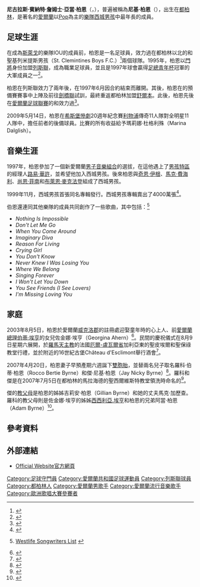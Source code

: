 {{noteTA
|T=zh-hans:尼基·伯恩;zh-hk:尼基·柏恩;zh-tw:尼基·柏恩;
|G1=足球
|1=zh-hans:尼基·伯恩;zh-hk:尼基·柏恩;zh-tw:尼基·柏恩;
|2=zh-hans:伯恩;zh-hk:柏恩;zh-tw:柏恩;
|3=zh-hans:利兹联;zh-hant:利茲聯;zh-hk:列斯聯;zh-tw:里茲聯;zh-mo:列斯聯;
|4=zh-hans:尼古拉·伯纳德·詹姆斯·亚当·伯恩; zh-hk:尼古拉斯·賓納特·占士·阿當·柏恩;
|5=zh:希尔斯堡惨剧;zh-hans:希尔斯堡惨剧;zh-hk:希斯堡慘劇;zh-tw:希爾斯堡慘劇;
}}
{{Infobox Musical artist
| Name = Nicky Byrne
| Img = Nicky Byrne 2011.jpg
| Img_capt = 2011年
| Img_size = <!-- Only for images smaller than 220 pixels -->
| Background = 男歌手
| Birth_name = Nicholas Bernard James Adam Byrne
| Alias =
| Born = {{birth date and age|1978|10|9}}<br />[[愛爾蘭共和國|愛爾蘭]][[都柏林|都柏林]]
| Instrument =
| Genre = [[Pop_(音樂類型)|Pop]]
| Occupation = [[歌手|歌手]]、[[作曲家|作曲家]]
| Years_active = 1998年至今
| Label =
| Associated_acts = [[西城男孩|西城男孩]]
| URL =
}}

'''尼古拉斯·賓納特·詹姆士·亞當·柏恩'''（{{lang-en|Nicholas Bernard James Adam Byrne}}，{{bd|1978年|10月9日|catIdx=Byrne, Nicholas}}），普遍被稱為'''尼基·柏恩'''（{{lang-en|Nicky Byrne}}），出生在[[都柏林|都柏林]]，是著名的[[愛爾蘭人|愛爾蘭]]以[[Pop_(音樂類型)|Pop]]為主的[[樂隊|樂隊]][[西城男孩|西城男孩]]中最年長的成員。

== 足球生涯 ==
在成為[[斯萊戈|斯萊戈]]的樂隊IOU的成員前，柏恩是一名足球員，效力過在都柏林以北的{{Link-en|農場家園|Home Farm F.C.}}和聖基列米提斯男孩（St. Clemintines Boys F.C.）<ref>{{en}}{{cite web|url=http://www.homefarmfc.ie/news.php |title=www.homefarmfc.ie/news.php |deadurl=yes |archiveurl=https://web.archive.org/web/20071215025411/http://www.homefarmfc.ie/news.php |archivedate=2007-12-15 }}</ref>兩個球隊。1995年，柏恩以[[門將|門將]]身份加盟[[列斯聯足球會|列斯聯]]，成為職業足球員，並且是1997年球會贏得[[英格蘭足總青年杯|足總青年杯]]冠軍的大軍成員之一<ref>{{en}}{{cite web|url=http://www.imdb.com/name/nm0970757/bio|title=Nicky Byrne — Biography<!-- Bot generated title -->|accessdate=2009-08-04|archive-date=2016-01-17|archive-url=https://web.archive.org/web/20160117071232/http://www.imdb.com/name/nm0970757/bio|dead-url=no}}</ref>。

柏恩在列斯聯效力了兩年後，在1997年6月因合約結束而離開。其後，柏恩在{{Link-en|史卡保羅夫|Scarborough F.C.}}的預備賽賽事中上陣及前往[[劍橋聯足球會|劍橋聯]]試訓，最終重返都柏林加盟[[舒爾本足球會|舒爾本]]。此後，柏恩先後在[[愛爾蘭足球聯賽|愛爾蘭足球聯賽]]的{{Link-en|科布漫步者|Cobh Ramblers F.C.}}和{{Link-en|聖法蘭西斯FC|St. Francis F.C.}}效力過<ref>{{en}}{{cite web|url=http://www.cobhramblers.com/history.htm |title=Club History |deadurl=yes |archiveurl=https://web.archive.org/web/20080228141645/http://www.cobhramblers.com/history.htm |archivedate=2008-02-28 }}</ref>。

2009年5月14日，柏恩在[[希斯堡慘劇|希斯堡慘劇]]20週年紀念賽[[利物浦足球會|利物浦]]傳奇11人隊對全明星11人隊中，擔任前者的後備球員。比賽的所有收益給予瑪莉娜·杜格利殊（Marina Dalglish）。

== 音樂生涯 ==
{{主條目|西城男孩}}
1997年，柏恩參加了一個新愛爾蘭[[男子音樂組合|男子音樂組合]]的選拔，在這他遇上了[[男孩特區|男孩特區]]的經理人[[路易·華許|路易·華許]]，並希望他加入西城男孩。後來柏恩與[[奇恩·伊根|奇恩·伊根]]、[[馬克·費海利|馬克·費海利]]、[[尚恩·菲南|尚恩·菲南]]和[[布萊恩·麥克法登|布萊恩·麥克法登]]組成了西城男孩。

1999年11月，西城男孩首張同名專輯發行。西城男孩專輯賣出了4000萬張<ref>{{en}}{{cite web|url=http://www.manchestereveningnews.co.uk/entertainment/music/rock_and_pop/s/1020062_westlife_lineup_spring_show|title=Westlife line-up spring show}}</ref>。

伯恩還連同其他樂隊的成員共同創作了一些歌曲，其中包括：<ref>{{en}}[http://www.thecommitted.com/cgi-bin/index.cgi?action=forum&board=MP3s&op=displaysticky&num=11984 Westlife Songwriters List] {{Wayback|url=http://www.thecommitted.com/cgi-bin/index.cgi?action=forum&board=MP3s&op=displaysticky&num=11984 |date=20110716225757 }}</ref>

* ''Nothing Is Impossible''
* ''Don't Let Me Go''
* ''When You Come Around''
* ''Imaginary Diva''
* ''Reason For Living''
* ''Crying Girl''
* ''You Don't Know''
* ''Never Knew I Was Losing You''
* ''Where We Belong''
* ''Singing Forever''
* ''I Won't Let You Down''
* ''You See Friends (I See Lovers)''
* ''I'm Missing Loving You''

== 家庭 ==
2003年8月5日，柏恩於愛爾蘭[[威克洛郡|威克洛郡]]的註冊處迎娶童年時的心上人、前[[愛爾蘭總理|愛爾蘭總理]][[伯蒂·埃亨|伯蒂·埃亨]]的女兒佐金娜·埃亨（Georgina Ahern）<ref>{{cite web
 |url = http://news.bbc.co.uk/1/hi/entertainment/showbiz/3135709.stm
 |title = Westlife star's French wedding
 |publisher = BBC News
 |language = en
 |author = BBC News
 |format = Website
 |accessdate = 2007-12-22
 |archive-date = 2009-01-20
 |archive-url = https://web.archive.org/web/20090120025850/http://news.bbc.co.uk/1/hi/entertainment/showbiz/3135709.stm
 |dead-url = no
 }}</ref>。民間的慶祝儀式在8月9日星期六展開，於[[羅馬天主教|羅馬天主教]]的法國[[厄爾-盧瓦爾省|厄爾-盧瓦爾省]]加利亞東的聖皮埃爾和聖保祿教堂行禮，並於附近的16世紀古堡Château d'Esclimont舉行酒會<ref>{{en}}{{cite web|url=http://www.irishtimes.com/newspaper/frontpage/2007/0421/1176455026505.html|title=Taoiseach becomes grandad to twin boys|accessdate=2009-08-04|archive-date=2012-10-22|archive-url=https://web.archive.org/web/20121022062859/http://www.irishtimes.com/newspaper/frontpage/2007/0421/1176455026505.html|dead-url=no}}</ref>。

2007年4月20日，柏恩妻子早預產期六週誕下[[雙胞胎|雙胞胎]]，並替兩名兒子取名羅科·伯蒂·柏恩（Rocco Bertie Byrne）和傑·尼基·柏恩（Jay Nicky Byrne）<ref>{{cite web
 |url = http://www.digitalspy.co.uk/showbiz/a45541/westlife-star-becomes-dad-to-twins.html?rss
 |title = Westlife star becomes dad to twins
 |publisher = Digital Spy
 |language = en
 |author = Daniel Kilkelly
 |format = Website
 |accessdate = 2007-12-22
 |archive-date = 2008-12-11
 |archive-url = https://web.archive.org/web/20081211151535/http://www.digitalspy.co.uk/showbiz/a45541/westlife-star-becomes-dad-to-twins.html?rss
 |dead-url = no
 }}</ref>。羅科和傑是在2007年7月5日在都柏林的馬拉海德的聖西爾維斯特教堂領洗時命名的<ref>{{en}}{{cite web|url=http://www.dailymail.co.uk/pages/live/articles/news/worldnews.html?in_article_id=468674&in_page_id=1811 |title=Westlifer Nicky Byrne's twin babies are christened}}</ref>。

傑的[[教父母|教父母]]是柏恩的姊姊吉莉安·柏恩（Gillian Byrne）和她的丈夫馬克·加歷查。羅科的教父母則是佐金娜·埃亨的姊姊[[西西利亞.埃亨|西西利亞.埃亨]]和柏恩的兄弟阿當·柏恩（Adam Byrne）<ref>{{en}}{{cite web |url=http://www.independent.ie/national-news/berties-a-double-winner-1038154.html |title=Bertie's a double winner |accessdate=2009-08-04 |archive-date=2009-05-18 |archive-url=https://web.archive.org/web/20090518121829/http://www.independent.ie/national-news/berties-a-double-winner-1038154.html |dead-url=no }}</ref>。

== 參考資料 ==
{{reflist}}

== 外部連結 ==
* [https://web.archive.org/web/20090414203240/http://www.westlife.co.uk/ Official Website官方網頁]

{{西城男孩}}
{{Authority control}}
{{DEFAULTSORT:Byrne, Nicky}}

[[Category:足球守門員|Category:足球守門員]]
[[Category:愛爾蘭共和國足球運動員|Category:愛爾蘭共和國足球運動員]]
[[Category:列斯聯球員|Category:列斯聯球員]]
[[Category:都柏林人|Category:都柏林人]]
[[Category:愛爾蘭男歌手|Category:愛爾蘭男歌手]]
[[Category:愛爾蘭流行音樂歌手|Category:愛爾蘭流行音樂歌手]]
[[Category:歐洲歌唱大賽參賽者|Category:歐洲歌唱大賽參賽者]]